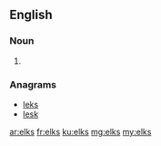==English==

===Noun===
{{head|en}}

# {{plural of|elk}}

===Anagrams===
* [[leks#English|leks]]
* [[lesk#English|lesk]]

[[ar:elks]]
[[fr:elks]]
[[ku:elks]]
[[mg:elks]]
[[my:elks]]